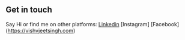 ## Get in touch

Say Hi or find me on other platforms: [Linkedin](https://linkedin.com) [Instagram] [Facebook] (https://vishvjeetsingh.com)